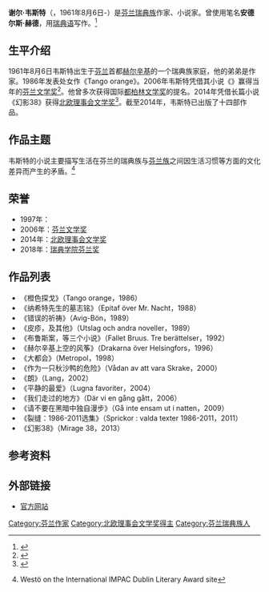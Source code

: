 {{Infobox writer
| 姓名     = 谢尔·韦斯特
| 图像     = Kjell Westö 2017.tif
| 图像说明 = 韦斯特于2017年<br />（摄影者：Marica Rosengård）
| 原文名称 = {{lang|sv|Kjell Westö}}
| 笔名     = 安德尔斯·赫德<br />（{{lang|sv|Anders Hed}}）
| 出生     = {{Birth date and age|1961|8|6}} 
| 出生地点 = [[芬兰|芬兰]][[赫尔辛基|赫尔辛基]]
| 职业     = [[小说家|小说家]]
| 国籍     = {{FIN}}
| 语言     = [[瑞典语|瑞典语]]
| 教育程度 = [[高中|高中]]
| 创作时期 = 1986年至今
| 体裁     = [[小说|小说]]
| 主题     = 
| 文学运动 = 
| 代表作   = 《幻影28》
| 受影响于 = 
| 施影响于 = 
| 奖项     = {{Awards|award=[[芬兰文学奖|芬兰文学奖]] |year=2006年 |title=《{{le|我们走过的地方|Där vi en gång gått}}》 }}{{Awards|award=[[北欧理事会文学奖|北欧理事会文学奖]] |year=2014年 |title=《幻影38》 }}
| 官方网站 = {{URL|http://kjellwesto.com/}}
| 签名     =  <!--不需要加[[file:|128px]] -->
}}
'''谢尔·韦斯特'''（{{lang-sv|Kjell Westö}}，1961年8月6日-）是[[芬兰瑞典族|芬兰瑞典族]]作家、小说家。曾使用笔名'''安德尔斯·赫德'''，用[[瑞典语|瑞典语]]写作。<ref>{{cite web | url = https://www.randomhouse.de/Autor/Kjell-Westoe/p95095.rhd | title = Kjell Westö | language = de | publisher = Penguin Random House Verlagsgruppe | accessdate = 2020-10-31 | archive-date = 2020-11-06 | archive-url = https://web.archive.org/web/20201106185023/https://www.randomhouse.de/Autor/Kjell-Westoe/p95095.rhd | dead-url = no }}</ref>

== 生平介绍 ==
1961年8月6日韦斯特出生于[[芬兰|芬兰]]首都[[赫尔辛基|赫尔辛基]]的一个瑞典族家庭，他的弟弟是作家{{link-fi|莫尔腾·韦斯特|Mårten Westö}}。1986年发表处女作《Tango orange》。2006年韦斯特凭借其小说《{{le|我们走过的地方|Där vi en gång gått}}》赢得当年的[[芬兰文学奖|芬兰文学奖]]<ref>{{cite web | url = https://www.is.fi/kotimaa/art-2000000325290.html | title = Kjell Westö sai Finlandia-palkinnon | language = fi | publisher = Ilta Sanomat | date = 2006-12-07 | accessdate = 2020-10-31 | archive-date = 2020-11-03 | archive-url = https://web.archive.org/web/20201103032330/https://www.is.fi/kotimaa/art-2000000325290.html | dead-url = no }}</ref>。他曾多次获得国际[[都柏林文学奖|都柏林文学奖]]的提名。2014年凭借长篇小说《幻影38》获得[[北欧理事会文学奖|北欧理事会文学奖]]<ref>{{cite web | url = https://yle.fi/uutiset/3-7574199 | title = Kjell Westölle pohjoismainen kirjallisuuspalkinto – "Tiivistunnelmaista proosaa" | author = Tapiola, Paula | language = fi | publisher = Yle | date = 2014-10-29 | accessdate = 2020-10-31 | archive-date = 2020-11-07 | archive-url = https://web.archive.org/web/20201107142502/https://yle.fi/uutiset/3-7574199 | dead-url = no }}</ref>。截至2014年，韦斯特已出版了十四部作品。

== 作品主题 ==
韦斯特的小说主要描写生活在芬兰的瑞典族与[[芬兰人|芬兰族]]之间因生活习惯等方面的文化差异而产生的矛盾。<ref>{{cite web |url=http://www.impacdublinaward.ie/2007/Titles/Westo.htm |title=存档副本 |accessdate=2006-12-07 |date=2007-09-28 |deadurl=yes |archiveurl=https://web.archive.org/web/20070928063325/http://www.impacdublinaward.ie/2007/Titles/Westo.htm |archivedate=2007-09-28 }} Westö on the International IMPAC Dublin Literary Award site</ref>

== 荣誉 ==
* 1997年：{{link-fi|图书感谢奖章|Kiitos kirjasta -mitali}}
* 2006年：[[芬兰文学奖|芬兰文学奖]]
* 2014年：[[北欧理事会文学奖|北欧理事会文学奖]]
* 2018年：[[瑞典学院芬兰奖|瑞典学院芬兰奖]]

== 作品列表 ==
* 《橙色探戈》（Tango orange，1986）
* 《纳希特先生的墓志铭》（Epitaf över Mr. Nacht，1988）
* 《错误的祈祷》（Avig-Bön，1989）
* 《皮疹，及其他》（Utslag och andra noveller，1989）
* 《布鲁斯案，等三个小说》（Fallet Bruus. Tre berättelser，1992）
* 《赫尔辛基上空的风筝》（Drakarna över Helsingfors，1996）
* 《大都会》（Metropol，1998）
* 《作为一只秋沙鸭的危险》（Vådan av att vara Skrake，2000）
* 《朗》（Lang，2002）
* 《平静的最爱》（Lugna favoriter，2004）
* 《我们走过的地方》（Där vi en gång gått，2006）
* 《请不要在黑暗中独自漫步》（Gå inte ensam ut i natten，2009）
* 《裂缝：1986-2011选集》（Sprickor : valda texter 1986-2011，2011）
* 《幻影38》（Mirage 38，2013）

== 参考资料 ==
{{Reflist|30em}}

== 外部链接 ==
{{commonscat|Kjell Westö}}
* [https://kjellwesto.com/ 官方网站] {{Wayback|url=https://kjellwesto.com/ |date=20210430033350 }} {{sv}} {{fi}} {{en}}

{{Authority control}}

{{DEFAULTSORT:Westo, Kjell}}
[[Category:芬兰作家|Category:芬兰作家]]
[[Category:北欧理事会文学奖得主|Category:北欧理事会文学奖得主]]
[[Category:芬兰瑞典族人|Category:芬兰瑞典族人]]